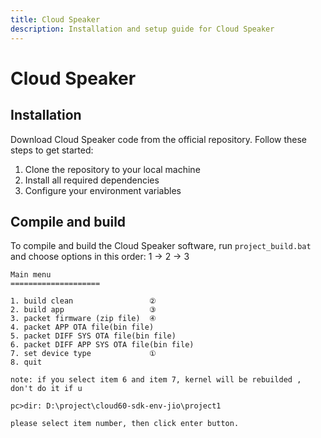 ```yaml
---
title: Cloud Speaker
description: Installation and setup guide for Cloud Speaker
---
```



# Cloud Speaker

## Installation

Download Cloud Speaker code from the official repository. Follow these steps to get started:

1. Clone the repository to your local machine
2. Install all required dependencies
3. Configure your environment variables

## Compile and build

To compile and build the Cloud Speaker software, run `project_build.bat` and choose options in this order: 1 → 2 → 3

```
Main menu
====================

1. build clean                 ②
2. build app                   ③
3. packet firmware (zip file)  ④
4. packet APP OTA file(bin file)
5. packet DIFF SYS OTA file(bin file)
6. packet DIFF APP SYS OTA file(bin file)
7. set device type             ①
8. quit

note: if you select item 6 and item 7, kernel will be rebuilded , don't do it if u

pc>dir: D:\project\cloud60-sdk-env-jio\project1

please select item number, then click enter button.
```